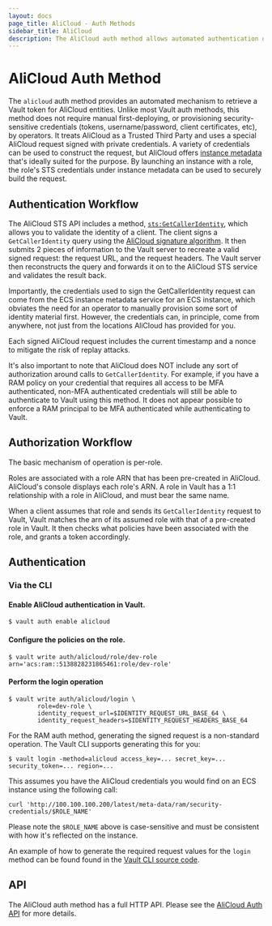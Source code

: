 ```yaml
---
layout: docs
page_title: AliCloud - Auth Methods
sidebar_title: AliCloud
description: The AliCloud auth method allows automated authentication of AliCloud entities.
---
```


# AliCloud Auth Method

The `alicloud` auth method provides an automated mechanism to retrieve
a Vault token for AliCloud entities. Unlike most Vault auth methods, this
method does not require manual first-deploying, or provisioning
security-sensitive credentials (tokens, username/password, client certificates,
etc), by operators. It treats AliCloud as a Trusted Third Party and uses a
special AliCloud request signed with private credentials. A variety of credentials
can be used to construct the request, but AliCloud offers
[instance metadata](https://www.alibabacloud.com/help/faq-detail/49122.htm)
that's ideally suited for the purpose. By launching an instance with a role,
the role's STS credentials under instance metadata can be used to securely
build the request.

## Authentication Workflow

The AliCloud STS API includes a method,
[`sts:GetCallerIdentity`](https://www.alibabacloud.com/help/doc-detail/43767.htm),
which allows you to validate the identity of a client. The client signs
a `GetCallerIdentity` query using the [AliCloud signature
algorithm](https://www.alibabacloud.com/help/doc-detail/67332.htm). It then
submits 2 pieces of information to the Vault server to recreate a valid signed
request: the request URL, and the request headers. The Vault server then
reconstructs the query and forwards it on to the AliCloud STS service and validates
the result back.

Importantly, the credentials used to sign the GetCallerIdentity request can come
from the ECS instance metadata service for an ECS instance, which obviates the
need for an operator to manually provision some sort of identity material first.
However, the credentials can, in principle, come from anywhere, not just from
the locations AliCloud has provided for you.

Each signed AliCloud request includes the current timestamp and a nonce to mitigate
the risk of replay attacks.

It's also important to note that AliCloud does NOT include any sort
of authorization around calls to `GetCallerIdentity`. For example, if you have
a RAM policy on your credential that requires all access to be MFA authenticated,
non-MFA authenticated credentials will still be able to authenticate to Vault
using this method. It does not appear possible to enforce a RAM principal to be
MFA authenticated while authenticating to Vault.

## Authorization Workflow

The basic mechanism of operation is per-role.

Roles are associated with a role ARN that has been pre-created in AliCloud.
AliCloud's console displays each role's ARN. A role in Vault has a 1:1 relationship
with a role in AliCloud, and must bear the same name.

When a client assumes that role and sends its `GetCallerIdentity` request to Vault,
Vault matches the arn of its assumed role with that of a pre-created role in Vault.
It then checks what policies have been associated with the role, and grants a
token accordingly.

## Authentication

### Via the CLI

#### Enable AliCloud authentication in Vault.

```
$ vault auth enable alicloud
```

#### Configure the policies on the role.

```
$ vault write auth/alicloud/role/dev-role arn='acs:ram::5138828231865461:role/dev-role'
```

#### Perform the login operation

```
$ vault write auth/alicloud/login \
        role=dev-role \
        identity_request_url=$IDENTITY_REQUEST_URL_BASE_64 \
        identity_request_headers=$IDENTITY_REQUEST_HEADERS_BASE_64
```

For the RAM auth method, generating the signed request is a non-standard
operation. The Vault CLI supports generating this for you:

```
$ vault login -method=alicloud access_key=... secret_key=... security_token=... region=...
```

This assumes you have the AliCloud credentials you would find on an ECS instance using the
following call:

```
curl 'http://100.100.100.200/latest/meta-data/ram/security-credentials/$ROLE_NAME'
```

Please note the `$ROLE_NAME` above is case-sensitive and must be consistent with how it's reflected
on the instance.

An example of how to generate the required request values for the `login` method
can be found found in the
[Vault CLI source code](https://github.com/hashicorp/vault-plugin-auth-alicloud/blob/master/tools/tools.go).

## API

The AliCloud auth method has a full HTTP API. Please see the
[AliCloud Auth API](/api/auth/alicloud/index.html) for more
details.
